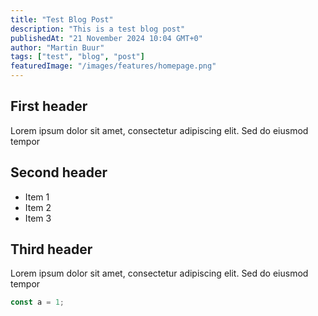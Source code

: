 ```yaml
---
title: "Test Blog Post"
description: "This is a test blog post"
publishedAt: "21 November 2024 10:04 GMT+0"
author: "Martin Buur"
tags: ["test", "blog", "post"]
featuredImage: "/images/features/homepage.png"
---
```


## First header

Lorem ipsum dolor sit amet, consectetur adipiscing elit. Sed do eiusmod tempor

## Second header

- Item 1
- Item 2
- Item 3


## Third header

Lorem ipsum dolor sit amet, consectetur adipiscing elit. Sed do eiusmod tempor

```js
const a = 1;
```
